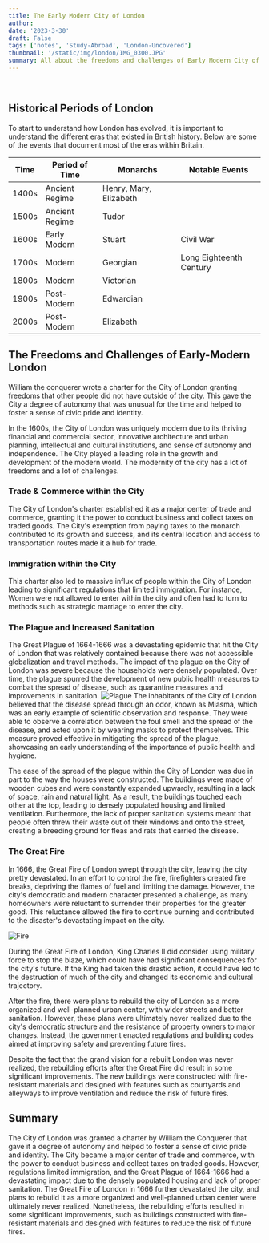 ```yaml
---
title: The Early Modern City of London
author:
date: '2023-3-30'
draft: False
tags: ['notes', 'Study-Abroad', 'London-Uncovered']
thumbnail: '/static/img/london/IMG_0300.JPG'
summary: All about the freedoms and challenges of Early Modern City of London.
---
```


<br />
<TOCInline toc={props.toc} exclude="Table of Contents" asDisclosure toHeading={5} />

## Historical Periods of London

To start to understand how London has evolved, it is important to understand the different eras that existed in British history. Below are some of the events that document most of the eras within Britain.

| Time  | Period of Time | Monarchs               | Notable Events          |
| ----- | -------------- | ---------------------- | ----------------------- |
| 1400s | Ancient Regime | Henry, Mary, Elizabeth |                         |
| 1500s | Ancient Regime | Tudor                  |                         |
| 1600s | Early Modern   | Stuart                 | Civil War               |
| 1700s | Modern         | Georgian               | Long Eighteenth Century |
| 1800s | Modern         | Victorian              |                         |
| 1900s | Post-Modern    | Edwardian              |                         |
| 2000s | Post-Modern    | Elizabeth              |                         |

## The Freedoms and Challenges of Early-Modern London

William the conquerer wrote a charter for the City of London granting freedoms that other people did not have outside of the city. This gave the City a degree of autonomy that was unusual for the time and helped to foster a sense of civic pride and identity.

In the 1600s, the City of London was uniquely modern due to its thriving financial and commercial sector, innovative architecture and urban planning, intellectual and cultural institutions, and sense of autonomy and independence. The City played a leading role in the growth and development of the modern world. The modernity of the city has a lot of freedoms and a lot of challenges.

### Trade & Commerce within the City

The City of London's charter established it as a major center of trade and commerce, granting it the power to conduct business and collect taxes on traded goods. The City's exemption from paying taxes to the monarch contributed to its growth and success, and its central location and access to transportation routes made it a hub for trade.

### Immigration within the City

This charter also led to massive influx of people within the City of London leading to significant regulations that limited immigration. For instance, Women were not allowed to enter within the city and often had to turn to methods such as strategic marriage to enter the city.

### The Plague and Increased Sanitation

The Great Plague of 1664-1666 was a devastating epidemic that hit the City of London that was relatively contained because there was not accessible globalization and travel methods. The impact of the plague on the City of London was severe because the households were densely populated. Over time, the plague spurred the development of new public health measures to combat the spread of disease, such as quarantine measures and improvements in sanitation.
![Plague](https://phi.history.ucla.edu/wp-content/uploads/sites/9/2020/10/Chevalier_Roze_a%CC%80_la_Tourette_-_1720-1030x671.png)
The inhabitants of the City of London believed that the disease spread through an odor, known as Miasma, which was an early example of scientific observation and response. They were able to observe a correlation between the foul smell and the spread of the disease, and acted upon it by wearing masks to protect themselves. This measure proved effective in mitigating the spread of the plague, showcasing an early understanding of the importance of public health and hygiene.

The ease of the spread of the plague within the City of London was due in part to the way the houses were constructed. The buildings were made of wooden cubes and were constantly expanded upwardly, resulting in a lack of space, rain and natural light. As a result, the buildings touched each other at the top, leading to densely populated housing and limited ventilation. Furthermore, the lack of proper sanitation systems meant that people often threw their waste out of their windows and onto the street, creating a breeding ground for fleas and rats that carried the disease.

### The Great Fire

In 1666, the Great Fire of London swept through the city, leaving the city pretty devastated. In an effort to control the fire, firefighters created fire breaks, depriving the flames of fuel and limiting the damage. However, the city's democratic and modern character presented a challenge, as many homeowners were reluctant to surrender their properties for the greater good. This reluctance allowed the fire to continue burning and contributed to the disaster's devastating impact on the city.

![Fire](https://www.historic-uk.com/wp-content/uploads/2021/05/london-after-fire-scaled.jpg)

During the Great Fire of London, King Charles II did consider using military force to stop the blaze, which could have had significant consequences for the city's future. If the King had taken this drastic action, it could have led to the destruction of much of the city and changed its economic and cultural trajectory.

After the fire, there were plans to rebuild the city of London as a more organized and well-planned urban center, with wider streets and better sanitation. However, these plans were ultimately never realized due to the city's democratic structure and the resistance of property owners to major changes. Instead, the government enacted regulations and building codes aimed at improving safety and preventing future fires.

Despite the fact that the grand vision for a rebuilt London was never realized, the rebuilding efforts after the Great Fire did result in some significant improvements. The new buildings were constructed with fire-resistant materials and designed with features such as courtyards and alleyways to improve ventilation and reduce the risk of future fires.

## Summary

The City of London was granted a charter by William the Conquerer that gave it a degree of autonomy and helped to foster a sense of civic pride and identity. The City became a major center of trade and commerce, with the power to conduct business and collect taxes on traded goods. However, regulations limited immigration, and the Great Plague of 1664-1666 had a devastating impact due to the densely populated housing and lack of proper sanitation. The Great Fire of London in 1666 further devastated the city, and plans to rebuild it as a more organized and well-planned urban center were ultimately never realized. Nonetheless, the rebuilding efforts resulted in some significant improvements, such as buildings constructed with fire-resistant materials and designed with features to reduce the risk of future fires.
